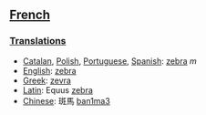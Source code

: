 ==[[French]]==
===[[Translations]]===
*[[Catalan]], [[Polish]], [[Portuguese]], [[Spanish]]: [[zebra]] ''m''
*[[English]]: [[zebra]]
*[[Greek]]: [[zevra]]
*[[Latin]]: Equus [[zebra]]
*[[Chinese]]: 斑馬 [[ban1ma3]]